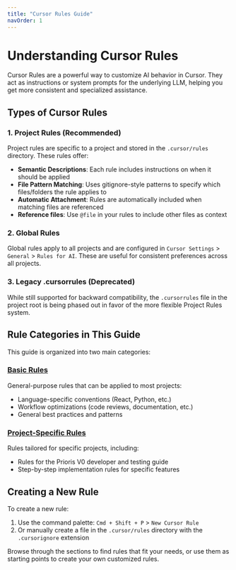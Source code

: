 ```yaml
---
title: "Cursor Rules Guide"
navOrder: 1
---
```


# Understanding Cursor Rules

Cursor Rules are a powerful way to customize AI behavior in Cursor. They act as instructions or system prompts for the underlying LLM, helping you get more consistent and specialized assistance.

## Types of Cursor Rules

### 1. Project Rules (Recommended)

Project rules are specific to a project and stored in the `.cursor/rules` directory. These rules offer:

- **Semantic Descriptions**: Each rule includes instructions on when it should be applied
- **File Pattern Matching**: Uses gitignore-style patterns to specify which files/folders the rule applies to
- **Automatic Attachment**: Rules are automatically included when matching files are referenced
- **Reference files**: Use `@file` in your rules to include other files as context

### 2. Global Rules

Global rules apply to all projects and are configured in `Cursor Settings` > `General` > `Rules for AI`. These are useful for consistent preferences across all projects.

### 3. Legacy .cursorrules (Deprecated)

While still supported for backward compatibility, the `.cursorrules` file in the project root is being phased out in favor of the more flexible Project Rules system.

## Rule Categories in This Guide

This guide is organized into two main categories:

### [Basic Rules](/cursor-rules/basic-rules)

General-purpose rules that can be applied to most projects:
- Language-specific conventions (React, Python, etc.)
- Workflow optimizations (code reviews, documentation, etc.)
- General best practices and patterns

### [Project-Specific Rules](/cursor-rules/v0)

Rules tailored for specific projects, including:
- Rules for the Prioris V0 developer and testing guide
- Step-by-step implementation rules for specific features

## Creating a New Rule

To create a new rule:
1. Use the command palette: `Cmd + Shift + P` > `New Cursor Rule`
2. Or manually create a file in the `.cursor/rules` directory with the `.cursorignore` extension

Browse through the sections to find rules that fit your needs, or use them as starting points to create your own customized rules. 